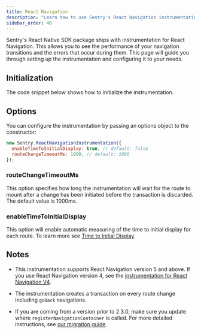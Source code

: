 ```yaml
---
title: React Navigation
description: "Learn how to use Sentry's React Navigation instrumentation."
sidebar_order: 40
---
```


Sentry's React Native SDK package ships with instrumentation for React Navigation. This allows you to see the performance of your navigation transitions and the errors that occur during them. This page will guide you through setting up the instrumentation and configuring it to your needs.

## Initialization

The code snippet below shows how to initialize the instrumentation.

<Include name="react-native-react-navigation-setup.mdx" />

## Options

You can configure the instrumentation by passing an options object to the constructor:

```javascript
new Sentry.ReactNavigationInstrumentation({
  enableTimeToInitialDisplay: true, // default: false
  routeChangeTimeoutMs: 1000, // default: 1000
});
```

### routeChangeTimeoutMs

This option specifies how long the instrumentation will wait for the route to mount after a change has been initiated before the transaction is discarded. The default value is 1000ms.

### enableTimeToInitialDisplay

This option will enable automatic measuring of the time to initial display for each route. To learn more see [Time to Initial Display](/platforms/react-native/tracing/instrumentation/time-to-display).

## Notes

- This instrumentation supports React Navigation version 5 and above. If you use React Navigation version 4, see the [instrumentation for React Navigation V4](/platforms/react-native/tracing/instrumentation/react-navigation-v4/).

- The instrumentation creates a transaction on every route change including `goBack` navigations.

- If you are coming from a version prior to 2.3.0, make sure you update where `registerNavigationContainer` is called. For more detailed instructions, see [our migration guide](/platforms/react-native/migration/#react-navigation-instrumentation-from-230).
